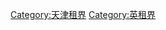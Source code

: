 {{Commons category|British concession in Tianjin}}
{{Catmore}}

[[Category:天津租界|Category:天津租界]]
[[Category:英租界|Category:英租界]]